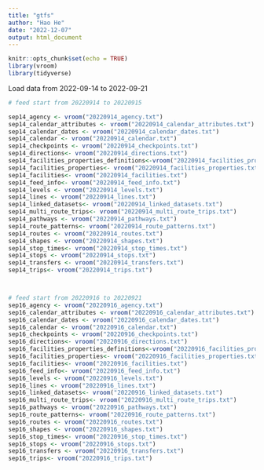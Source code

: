 ```yaml
---
title: "gtfs"
author: "Hao He"
date: "2022-12-07"
output: html_document
---
```


```r
knitr::opts_chunk$set(echo = TRUE)
library(vroom)
library(tidyverse)
```

Load data from 2022-09-14 to 2022-09-21
```r
# feed start from 20220914 to 20220915

sep14_agency <- vroom("20220914_agency.txt")
sep14_calendar_attributes <- vroom("20220914_calendar_attributes.txt")
sep14_calendar_dates <- vroom("20220914_calendar_dates.txt")
sep14_calendar <- vroom("20220914_calendar.txt")
sep14_checkpoints <- vroom("20220914_checkpoints.txt")
sep14_directions<- vroom("20220914_directions.txt")
sep14_facilities_properties_definitions<-vroom("20220914_facilities_properties_definitions.txt")
sep14_facilities_properties<- vroom("20220914_facilities_properties.txt")
sep14_facilities<- vroom("20220914_facilities.txt")
sep14_feed_info<- vroom("20220914_feed_info.txt")
sep14_levels <- vroom("20220914_levels.txt")
sep14_lines <- vroom("20220914_lines.txt")
sep14_linked_datasets<- vroom("20220914_linked_datasets.txt")
sep14_multi_route_trips<- vroom("20220914_multi_route_trips.txt")
sep14_pathways <- vroom("20220914_pathways.txt")
sep14_route_patterns<- vroom("20220914_route_patterns.txt")
sep14_routes <- vroom("20220914_routes.txt")
sep14_shapes <- vroom("20220914_shapes.txt")
sep14_stop_times<- vroom("20220914_stop_times.txt")
sep14_stops <- vroom("20220914_stops.txt")
sep14_transfers <- vroom("20220914_transfers.txt")
sep14_trips<- vroom("20220914_trips.txt")



# feed start from 20220916 to 20220921
sep16_agency <- vroom("20220916_agency.txt")
sep16_calendar_attributes <- vroom("20220916_calendar_attributes.txt")
sep16_calendar_dates <- vroom("20220916_calendar_dates.txt")
sep16_calendar <- vroom("20220916_calendar.txt")
sep16_checkpoints <- vroom("20220916_checkpoints.txt")
sep16_directions<- vroom("20220916_directions.txt")
sep16_facilities_properties_definitions<-vroom("20220916_facilities_properties_definitions.txt")
sep16_facilities_properties<- vroom("20220916_facilities_properties.txt")
sep16_facilities<- vroom("20220916_facilities.txt")
sep16_feed_info<- vroom("20220916_feed_info.txt")
sep16_levels <- vroom("20220916_levels.txt")
sep16_lines <- vroom("20220916_lines.txt")
sep16_linked_datasets<- vroom("20220916_linked_datasets.txt")
sep16_multi_route_trips<- vroom("20220916_multi_route_trips.txt")
sep16_pathways <- vroom("20220916_pathways.txt")
sep16_route_patterns<- vroom("20220916_route_patterns.txt")
sep16_routes <- vroom("20220916_routes.txt")
sep16_shapes <- vroom("20220916_shapes.txt")
sep16_stop_times<- vroom("20220916_stop_times.txt")
sep16_stops <- vroom("20220916_stops.txt")
sep16_transfers <- vroom("20220916_transfers.txt")
sep16_trips<- vroom("20220916_trips.txt")






```

